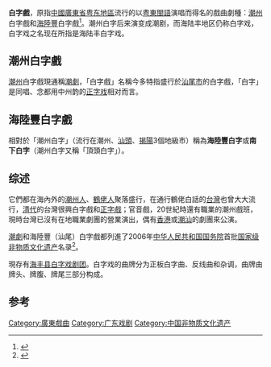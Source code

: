 {{中国非物质文化遗产 
|名称 = 白字戏
|子项 = 
|图片 = 
|申报地区或单位 = 广东省海丰县
|序号 = 218
|编号项目 = Ⅳ—74
|登录时间 = 2006年 
|备注 =  
|分类 = 传统技艺
|省区市 = 广东
}}
'''白字戲'''，原指[[中國|中國]][[廣東省|廣東省]][[粵東|粤东地區]]流行的以[[海陸豐話|粤東閩語]]演唱而得名的戲曲劇種：[[潮州|潮州]]白字戲和[[海陸豐|海陸豐]]白字戲<ref>{{Cite book|title=广东印记 第4册|last=广东省人民政府地方志办公室编|publisher=广州：广东人民出版社|year=2018.12|isbn=978-7-218-13306-5|pages=31}}</ref>。潮州白字后来演变成潮剧，而海陆丰地区仍称白字戏，白字戏之名现在所指是海陆丰白字戏。

==潮州白字戲==
[[潮州|潮州]]白字戲現通稱[[潮劇|潮劇]]，「白字戲」名稱今多特指盛行於[[汕尾市|汕尾市]]的白字戲，「白字」是同唱、念都用中州韵的[[正字戏|正字戏]]相对而言。

==海陸豐白字戲==
相對於「潮州白字」（流行在潮州、[[汕頭|汕頭]]、[[揭陽|揭陽]]3個地級市）稱為'''海陸豐白字'''或'''南下白字'''（潮州白字又稱「頂頭白字」）。

==综述==
它們都在海內外的[[潮州人|潮州人]]、[[福佬|鶴佬人]]聚落盛行，在通行鶴佬白話的[[台灣|台灣]]也曾大大流行，[[清代|清代]]的台灣很興白字戲和[[正字戲|正字戲]]；官音戲，20世紀時還有職業的潮州戲班，現時台灣已沒有在地職業劇團的營業演出，偶有[[香港|香港]]或[[潮汕|潮汕]]的劇團來公演。

[[潮劇|潮劇]]和海陸豐（汕尾）白字戲都列進了2006年[[中华人民共和国国务院|中华人民共和国国务院]]首批[[国家级非物质文化遗产|国家级非物质文化遗产]]名录<ref>{{Cite book|title=广东年鉴 2017年|last=朱小丹主编|publisher=广东年鉴社|year=2017.09|pages=574}}</ref>。

現存有[[海丰县白字戏剧团|海丰县白字戏剧团]]。白字戏的曲牌分为正板白字曲、反线曲和杂调，曲牌由牌头、牌腹、牌尾三部分构成。

==参考==
{{reflist}}
{{戏曲小作品}}
{{中国各地戏剧}}
[[Category:廣東戲曲|Category:廣東戲曲]]
[[Category:广东戏剧|Category:广东戏剧]]
[[Category:中国非物质文化遗产|Category:中国非物质文化遗产]]